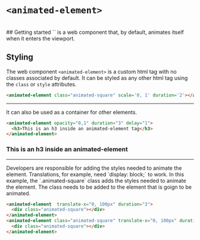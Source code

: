 
<Meta title="MDX/animated-element" of={InviewStories} />

<style>
  {`
    strong{
      font-weight: bold;
      color: #ff0000;
    }
    hr{
      margin: 4rem 0;
      height: 2px !important;
    }
  `}
</style>

# `<animated-element>`
<br />
## Getting started
`<animated-element>` is a web component that, by default, animates itself when it enters the viewport.


## Styling

The web component `<animated-element>` is a custom html tag with no classes associated by default. It can be styled as any other html tag using the `class` or `style` attributes. 


```html
<animated-element class="animated-square" scale='0, 1' duration='2'></animated-element>
```
<animated-element class="animated-square" scale='0, 1' duration='2'></animated-element>
<hr/>

It can also be used as a container for other elements.

```html
<animated-element opacity="0,1" duration="3" delay="1">
  <h3>This is an h3 inside an animated-element tag</h3>
</animated-element>
```
<animated-element opacity="0,1" duration="3" delay="1">
  <h3>This is an h3 inside an animated-element</h3>
</animated-element>
<hr/>
Developers are responsible for adding the styles needed to animate the element. Translations, for example, need `display: block;` to work. In this example, the `.animated-square` class adds the styles needed to animate the element. The class needs to be added to the element that is goign to be animated.

```html
<animated-element  translate-x="0, 100px" duration="3">
  <div class="animated-square"></div>
</animated-element> 
<animated-element class="animated-square" translate-x="0, 100px" duration="3">
  <div class="animated-square"></div>
</animated-element>
```
<animated-element  translate-x="0, 100px" duration="3">
  <div class="animated-square"></div>
</animated-element> 
<animated-element class="animated-square" translate-x="0, 100px" duration="3">
  <div class="animated-square"></div>
</animated-element> 

